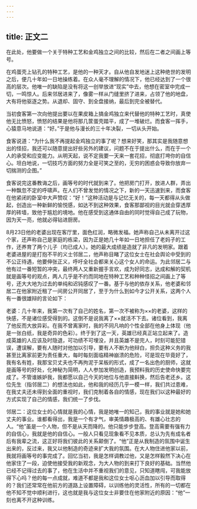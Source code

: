 ```yaml
---
---
---
```

title: 正文二
---




在此处，他要做一个关于特种工艺和金鸡独立之间的比较，然后在二者之间画上等号。

在鸡蛋壳上钻孔的特种工艺，是他的一种天才。自从他自发地迷上这种绝世的发明之后，便几十年如一日地操练着。在众人毫不理解的情况下，他已经达到了一个很高的层次。他唯一的缺陷是没有将这一创举放进“现实”中去，他想在密室中完成一切，一鸣惊人。后来邻居进来了，像雾一样从门缝里挤了进来，占领了他的地盘，大有将他驱逐之势。从退却、固守、到全盘接纳，最后到完全被替代。

当初食客第一次向他提出要以在果皮箱上搞金鸡独立来代替他的特种工艺时，真使他无比愤怒，愤怒的结果是他将那几筐蛋壳踏平，成了一堆破烂。而食客一挥手，心猿意马地说道：“好。”于是他与漫长的三十年决裂，一切从头开始。

食客说道：“为什么我不再提起金鸡独立的事了呢？想来好笑，那其实是我随意想出的怪招，我还可以随意提出好些另外的建议，问题不在于提出什么，而在于一个人的承受和应变能力。从明天起，说不定我要一天来一套花招，彻底打垮你的自信心。坦白地说，一切技巧方面的努力全是可笑之至的，无穷的困惑会导致你放弃一切揣测的企图。”

食客说完这番教诲之后，画等号的时代就到来了。他把房门打开，放进人群，弄出一种飘忽不定的呼啸声。在人们不曾发觉的情况之下，新的一天迅速到来，而食客在他紧闭的卧室中大声赞叹：“好！”这种活动是与记忆无关的，每一天都得从头做起，创造出一种新鲜的愉悦感，如达不到这种效果，食客那鄙视的目光就会穿透厚厚的砖墙，致他于尴尬的境地。他在感受到这通体自由的同时觉得自己成了玩物，因为天一亮，他就必得钻进厨房。

8月23日他的老婆出现在客厅里，面色红润，略微发福。她声称自己从未离开过这个家，还声称自己是家庭的栋梁，因为正是她几十年如一日地担任了老妈子的工作，还养育了两个儿子（均已成人）。她的最大成绩是造就了非凡的发明家。跟着老婆进屋的是打抱不平的义士邻居二，他声称目睹了这位女士在社会舆论中受到的不公正待遇，他要伸张正义，呼吁全社会都来关心这个女人的命运。为此邻居二与他有过一番短暂的冲突，最终两人又重新握手言欢，成为好同志，达成和解的契机就是画等号的观点，两人几乎是不约而同地在特种工艺和种种怪招之间画上了等号，还大大地为过去的单纯和迟钝感叹了一番。基于与他的依存关系，他老婆和邻居二在他家附近租了一间房公开同居了，至于为什么到如今才公开关系，这两个人有一番很雄辩的言论如下：

老婆：几十年来，我第一次有了自己的姓名，第一次不被称为××的老婆，这样的快感，不是诸位感受得到的。这倒不是说我离了××就活不下去。诸位看到，我离了他反而大放异彩。在我不曾离家时，我的不同凡响的个性全部在他身上体现（他是一张白纸，我是奇异的色彩）。终于到了这一天，英雄已经真正站立起来了。造成英雄的人应该及时隐退，可功绩不可埋没，并且英雄不是完人，时刻可能犯错误，遭误解，要有人随时对他加以引导，要有人不断为他辩白，担负这种义务的我甚至比离家前更为责任重大，每时每刻面临精神崩溃的危险，可是现在毕竟好了，我有名有姓，我那宝贝丈夫也不再拘泥于呆板的形式，成了一名出色的厨师，这就是画等号的好处，化神秘为简明，人人参加发明创造，我预料我的历史使命快要完成了。不管谁嫉妒我，我都愿以自己今天的地位与他直接斢换，然后告老还乡。这位先生（指邻居二）的想法也如此，他和我的经历几乎一模一样，我们共过患难，在我丈夫还未得到全面的重视时，我们克制着各自的情感，现在我们以这种最好的方式实现了自己的情感，我们统一了步伐。

邻居二：这位女士的心情就是我的心情，我是她唯一的知己，我的事业就是她和她丈夫的事业。谁都看得出，我是一个有才气，审美情趣极高的、有雄心壮志的人。“他”虽是一个人物，但不是从天而降的。他只能步步登高。登高需要有强有力的自信心，我就是他的自信心。一般人只看见现象看不见本质，总认为先有成名者后有我辈之流，这正好将我们彼此的关系颠倒了。“他”正是从我制造的氛围中诞生出来的，反过来，我又以他制造的奇迹来扩大我的氛围。在大人物住进他家以前，我就将画等号的事完成了。回忆当初，我是怎样调教过他，又是怎样毅然下决心在他家住了一段，迫使他接受我的新观念，为大人物的到来打下良好的基础。当然他已经不记得过去的事了，他在生活中并不重视我们的意见，只知道瞎闯，可我能放得下心吗？他的每一点成就，难道不都是我和这位女士呕心沥血加以引导而取得的？我们还常常在他前方的道路上设置障碍，以训练他的灵活性，所有的一切都在他不知不觉中顺利进行，这也就是我与这位女士非要住在他家附近的原因：“他”一刻也离不开这种训练。